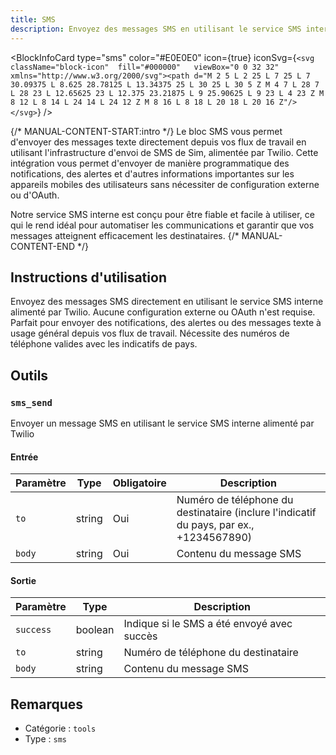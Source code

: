 ```yaml
---
title: SMS
description: Envoyez des messages SMS en utilisant le service SMS interne
---
```



<BlockInfoCard 
  type="sms"
  color="#E0E0E0"
  icon={true}
  iconSvg={`<svg className="block-icon"  fill="#000000"   viewBox="0 0 32 32" xmlns="http://www.w3.org/2000/svg"><path d="M 2 5 L 2 25 L 7 25 L 7 30.09375 L 8.625 28.78125 L 13.34375 25 L 30 25 L 30 5 Z M 4 7 L 28 7 L 28 23 L 12.65625 23 L 12.375 23.21875 L 9 25.90625 L 9 23 L 4 23 Z M 8 12 L 8 14 L 24 14 L 24 12 Z M 8 16 L 8 18 L 20 18 L 20 16 Z"/></svg>`}
/>

{/* MANUAL-CONTENT-START:intro */}
Le bloc SMS vous permet d'envoyer des messages texte directement depuis vos flux de travail en utilisant l'infrastructure d'envoi de SMS de Sim, alimentée par Twilio. Cette intégration vous permet d'envoyer de manière programmatique des notifications, des alertes et d'autres informations importantes sur les appareils mobiles des utilisateurs sans nécessiter de configuration externe ou d'OAuth.

Notre service SMS interne est conçu pour être fiable et facile à utiliser, ce qui le rend idéal pour automatiser les communications et garantir que vos messages atteignent efficacement les destinataires.
{/* MANUAL-CONTENT-END */}

## Instructions d'utilisation

Envoyez des messages SMS directement en utilisant le service SMS interne alimenté par Twilio. Aucune configuration externe ou OAuth n'est requise. Parfait pour envoyer des notifications, des alertes ou des messages texte à usage général depuis vos flux de travail. Nécessite des numéros de téléphone valides avec les indicatifs de pays.

## Outils

### `sms_send`

Envoyer un message SMS en utilisant le service SMS interne alimenté par Twilio

#### Entrée

| Paramètre | Type | Obligatoire | Description |
| --------- | ---- | -------- | ----------- |
| `to` | string | Oui | Numéro de téléphone du destinataire \(inclure l'indicatif du pays, par ex., +1234567890\) |
| `body` | string | Oui | Contenu du message SMS |

#### Sortie

| Paramètre | Type | Description |
| --------- | ---- | ----------- |
| `success` | boolean | Indique si le SMS a été envoyé avec succès |
| `to` | string | Numéro de téléphone du destinataire |
| `body` | string | Contenu du message SMS |

## Remarques

- Catégorie : `tools`
- Type : `sms`
